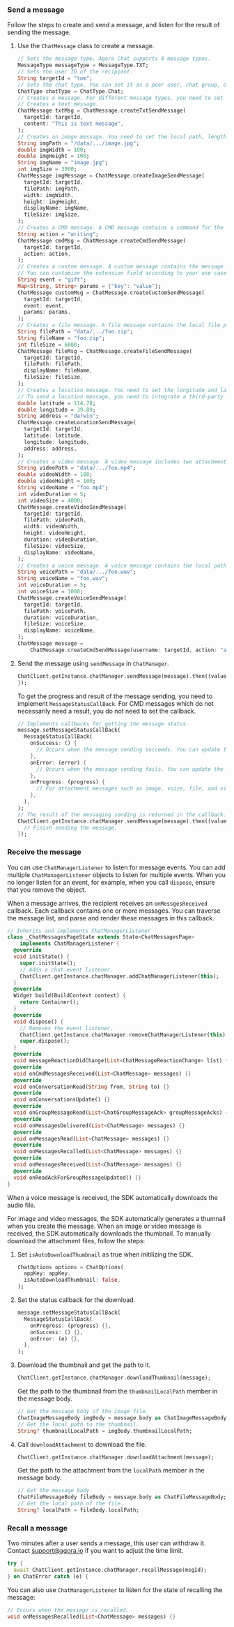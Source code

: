 <PlatformWrapper platform="flutter">

### Send a message

Follow the steps to create and send a message, and listen for the result of sending the message.

1. Use the `ChatMessage` class to create a message.

    ```dart
    // Sets the message type. Agora Chat supports 8 message types.
    MessageType messageType = MessageType.TXT;
    // Sets the user ID of the recipient.
    String targetId = "tom";
    // Sets the chat type. You can set it as a peer user, chat group, or chat room.
    ChatType chatType = ChatType.Chat;
    // Creates a message. For different message types, you need to set different parameters.
    // Creates a text message.
    ChatMessage txtMsg = ChatMessage.createTxtSendMessage(
      targetId: targetId,
      content: "This is text message",
    );
    // Creates an image message. You need to set the local path, length, and width of the image file, and the image name displayed on the UI.
    String imgPath = "/data/.../image.jpg";
    double imgWidth = 100;
    double imgHeight = 100;
    String imgName = "image.jpg";
    int imgSize = 3000;
    ChatMessage imgMessage = ChatMessage.createImageSendMessage(
      targetId: targetId,
      filePath: imgPath,
      width: imgWidth,
      height: imgHeight,
      displayName: imgName,
      fileSize: imgSize,
    );
    // Creates a CMD message. A CMD message contains a command for the recipient to take action. You can customize the command.
    String action = "writing";
    ChatMessage cmdMsg = ChatMessage.createCmdSendMessage(
      targetId: targetId,
      action: action,
    );
    // Creates a custom message. A custom message contains the message event type and the extension field.
    // You can customize the extension field according to your use case.
    String event = "gift";
    Map<String, String> params = {"key": "value"};
    ChatMessage customMsg = ChatMessage.createCustomSendMessage(
      targetId: targetId,
      event: event,
      params: params,
    );
    // Creates a file message. A file message contains the local file path and the name displayed on the UI.
    String filePath = "data/.../foo.zip";
    String fileName = "foo.zip";
    int fileSize = 6000;
    ChatMessage fileMsg = ChatMessage.createFileSendMessage(
      targetId: targetId,
      filePath: filePath,
      displayName: fileName,
      fileSize: fileSize,
    );
    // Creates a location message. You need to set the longitude and latitude information of the location, as well as the name of the location.
    // To send a location message, you need to integrate a third-party map service provider to get the longitude and latitude information of the location. When the recipient receives the location information, the service provider renders the location on the map according to the longitude and latitude information.
    double latitude = 114.78;
    double longitude = 39.89;
    String address = "darwin";
    ChatMessage.createLocationSendMessage(
      targetId: targetId,
      latitude: latitude,
      longitude: longitude,
      address: address,
    );
    // Creates a video message. A video message includes two attachment files, including the video file and the thumbnail of the video. The SDK uses the first frame of the video as the thumbnail. You also need to set the local path, length, width, display name, and duration of the video file.
    String videoPath = "data/.../foo.mp4";
    double videoWidth = 100;
    double videoHeight = 100;
    String videoName = "foo.mp4";
    int videoDuration = 5;
    int videoSize = 4000;
    ChatMessage.createVideoSendMessage(
      targetId: targetId,
      filePath: videoPath,
      width: videoWidth,
      height: videoHeight,
      duration: videoDuration,
      fileSize: videoSize,
      displayName: videoName,
    );
    // Creates a voice message. A voice message contains the local path, display name, and duration of the audio file.
    String voicePath = "data/.../foo.wav";
    String voiceName = "foo.wav";
    int voiceDuration = 5;
    int voiceSize = 1000;
    ChatMessage.createVoiceSendMessage(
      targetId: targetId,
      filePath: voicePath,
      duration: voiceDuration,
      fileSize: voiceSize,
      displayName: voiceName,
    );
    ChatMessage message =
        ChatMessage.createCmdSendMessage(username: targetId, action: "action");
    ```

2. Send the message using `sendMessage` in `ChatManager`.

    ```dart
    ChatClient.getInstance.chatManager.sendMessage(message).then((value) {
    });
    ```

    To get the progress and result of the message sending, you need to implement `MessageStatusCallBack`. For CMD messages which do not necessarily need a result, you do not need to set the callback.

    ```dart
    // Implements callbacks for getting the message status.
    message.setMessageStatusCallBack(
      MessageStatusCallBack(
        onSuccess: () {
          // Occurs when the message sending succeeds. You can update the message and add other operations in this callback.
        },
        onError: (error) {
          // Occurs when the message sending fails. You can update the message status and add other operations in this callback.
        },
        onProgress: (progress) {
          // For attachment messages such as image, voice, file, and video, you can get a progress value for uploading or downloading them in this callback.
        },
      ),
    );
    // The result of the messaging sending is returned in the callback. The return value of the method only indicates the result of the message call.
    ChatClient.getInstance.chatManager.sendMessage(message).then((value) {
      // Finish sending the message.
    });
    ```

### Receive the message

You can use `ChatManagerListener` to listen for message events. You can add multiple `ChatManagerListener` objects to listen for multiple events. When you no longer listen for an event, for example, when you call `dispose`, ensure that you remove the object.

When a message arrives, the recipient receives an `onMessgesReceived` callback. Each callback contains one or more messages. You can traverse the message list, and parse and render these messages in this callback.

```dart
// Inherits and implements ChatManagerListener
class _ChatMessagesPageState extends State<ChatMessagesPage>
    implements ChatManagerListener {
  @override
  void initState() {
    super.initState();
    // Adds a chat event listener.
    ChatClient.getInstance.chatManager.addChatManagerListener(this);
  }
  @override
  Widget build(BuildContext context) {
    return Container();
  }
  @override
  void dispose() {
    // Removes the event listener.
    ChatClient.getInstance.chatManager.removeChatManagerListener(this);
    super.dispose();
  }
  @override
  void messageReactionDidChange(List<ChatMessageReactionChange> list) {}
  @override
  void onCmdMessagesReceived(List<ChatMessage> messages) {}
  @override
  void onConversationRead(String from, String to) {}
  @override
  void onConversationsUpdate() {}
  @override
  void onGroupMessageRead(List<ChatGroupMessageAck> groupMessageAcks) {}
  @override
  void onMessagesDelivered(List<ChatMessage> messages) {}
  @override
  void onMessagesRead(List<ChatMessage> messages) {}
  @override
  void onMessagesRecalled(List<ChatMessage> messages) {}
  @override
  void onMessagesReceived(List<ChatMessage> messages) {}
  @override
  void onReadAckForGroupMessageUpdated() {}
}
```

When a voice message is received, the SDK automatically downloads the audio file.

For image and video messages, the SDK automatically generates a thumnail when you create the message. When an image or video message is received, the SDK automatically downloads the thumbnail. To manually download the attachment files, follow the steps:

1. Set `isAutoDownloadThumbnail` as true when initilizing the SDK.

    ```dart
    ChatOptions options = ChatOptions(
      appKey: appKey,
      isAutoDownloadThumbnail: false,
    );
    ```

2. Set the status callback for the download.

    ```dart
    message.setMessageStatusCallBack(
      MessageStatusCallBack(
        onProgress: (progress) {},
        onSuccess: () {},
        onError: (e) {},
      ),
    );
    ```

3. Download the thumbnail and get the path to it.

    ```dart
    ChatClient.getInstance.chatManager.downloadThumbnail(message);
    ```

    Get the path to the thumbnail from the `thumbnailLocalPath` member in the message body.

    ```dart
    // Get the message body of the image file.
    ChatImageMessageBody imgBody = message.body as ChatImageMessageBody;
    // Get the local path to the thumbnail.
    String? thumbnailLocalPath = imgBody.thumbnailLocalPath;
    ```

4. Call `downloadAttachment` to download the file.

    ```dart
    ChatClient.getInstance.chatManager.downloadAttachment(message);
    ```

    Get the path to the attachment from the `localPath` member in the message body.

    ```dart
    // Get the message body.
    ChatFileMessageBody fileBody = message.body as ChatFileMessageBody;
    // Get the local path of the file.
    String? localPath = fileBody.localPath;
    ```

### Recall a message

Two minutes after a user sends a message, this user can withdraw it. Contact support@agora.io if you want to adjust the time limit.

```dart
try {
  await ChatClient.getInstance.chatManager.recallMessage(msgId);
} on ChatError catch (e) {
```

You can also use `ChatManagerListener` to listen for the state of recalling the message:

```dart
// Occurs when the message is recalled.
void onMessagesRecalled(List<ChatMessage> messages) {}
```

</PlatformWrapper>